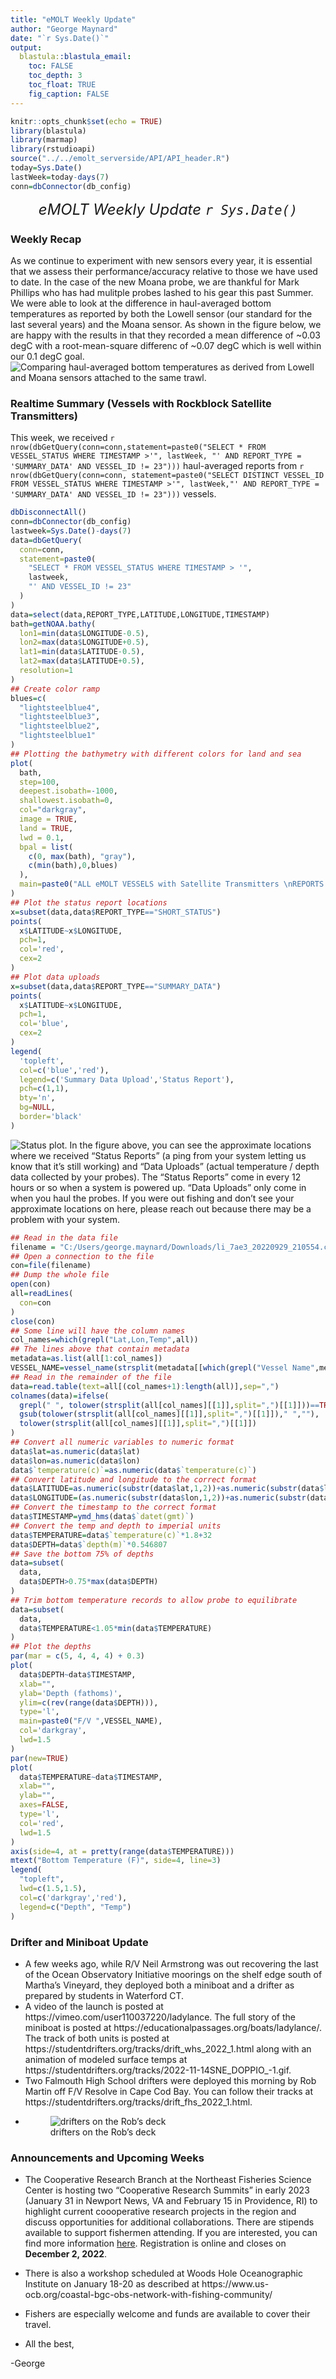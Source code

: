 ```yaml
---
title: "eMOLT Weekly Update"
author: "George Maynard"
date: "`r Sys.Date()`"  
output: 
  blastula::blastula_email:
    toc: FALSE
    toc_depth: 3
    toc_float: TRUE
    fig_caption: FALSE
---
```


```r
knitr::opts_chunk$set(echo = TRUE)
library(blastula)
library(marmap)
library(rstudioapi)
source("../../emolt_serverside/API/API_header.R")
today=Sys.Date()
lastWeek=today-days(7)
conn=dbConnector(db_config)
```

<center> 

<font size="5"> *eMOLT Weekly Update `r Sys.Date()` * </font>

</center>

### Weekly Recap 

As we continue to experiment with new sensors every year, it is essential that we assess their performance/accuracy relative to those we have used to date. In the case of the new Moana probe, we are thankful for Mark Phillips who has had mulitple probes lashed to his gear this past Summer. We were able to look at the difference in haul-averaged bottom temperatures as reported by both the Lowell sensor (our standard for the last several years) and the Moana sensor.  As shown in the figure below, we are happy with the results in that they recorded a mean difference of ~0.03 degC with a root-mean-square differenc of ~0.07 degC which is well within our 0.1 degC goal.
![Comparing haul-averaged bottom temperatures as derived from Lowell and Moana sensors attached to the same trawl.](Illusion_Lowell_vs_Moana.png)

### Realtime Summary (Vessels with Rockblock Satellite Transmitters)

This week, we received `r nrow(dbGetQuery(conn=conn,statement=paste0("SELECT * FROM VESSEL_STATUS WHERE TIMESTAMP >'", lastWeek, "' AND REPORT_TYPE = 'SUMMARY_DATA' AND VESSEL_ID != 23")))` haul-averaged reports from `r nrow(dbGetQuery(conn=conn, statement=paste0("SELECT DISTINCT VESSEL_ID FROM VESSEL_STATUS WHERE TIMESTAMP >'", lastWeek,"' AND REPORT_TYPE = 'SUMMARY_DATA' AND VESSEL_ID != 23")))` vessels. 

```r
dbDisconnectAll()
conn=dbConnector(db_config)
lastweek=Sys.Date()-days(7)
data=dbGetQuery(
  conn=conn,
  statement=paste0(
    "SELECT * FROM VESSEL_STATUS WHERE TIMESTAMP > '",
    lastweek,
    "' AND VESSEL_ID != 23"
  )
)
data=select(data,REPORT_TYPE,LATITUDE,LONGITUDE,TIMESTAMP)
bath=getNOAA.bathy(
  lon1=min(data$LONGITUDE-0.5),
  lon2=max(data$LONGITUDE+0.5),
  lat1=min(data$LATITUDE-0.5),
  lat2=max(data$LATITUDE+0.5),
  resolution=1
)
## Create color ramp
blues=c(
  "lightsteelblue4", 
  "lightsteelblue3",
  "lightsteelblue2", 
  "lightsteelblue1"
)
## Plotting the bathymetry with different colors for land and sea
plot(
  bath,
  step=100,
  deepest.isobath=-1000,
  shallowest.isobath=0,
  col="darkgray",
  image = TRUE, 
  land = TRUE, 
  lwd = 0.1,
  bpal = list(
    c(0, max(bath), "gray"),
    c(min(bath),0,blues)
  ),
  main=paste0("ALL eMOLT VESSELS with Satellite Transmitters \nREPORTS FROM: ",lastweek," to ",Sys.Date())
)
## Plot the status report locations
x=subset(data,data$REPORT_TYPE=="SHORT_STATUS")
points(
  x$LATITUDE~x$LONGITUDE,
  pch=1,
  col='red',
  cex=2
)
## Plot data uploads
x=subset(data,data$REPORT_TYPE=="SUMMARY_DATA")
points(
  x$LATITUDE~x$LONGITUDE,
  pch=1,
  col='blue',
  cex=2
)
legend(
  'topleft',
  col=c('blue','red'),
  legend=c('Summary Data Upload','Status Report'),
  pch=c(1,1),
  bty='n',
  bg=NULL,
  border='black'
)
```

![Status plot.](`r knitr::fig_chunk('statusPlot', 'png')`)
In the figure above, you can see the approximate locations where we received "Status Reports" (a ping from your system letting us know that it's still working) and "Data Uploads" (actual temperature / depth data collected by your probes). The "Status Reports" come in every 12 hours or so when a system is powered up. "Data Uploads" only come in when you haul the probes. If you were out fishing and don't see your approximate locations on here, please reach out because there may be a problem with your system.
```r
## Read in the data file
filename = "C:/Users/george.maynard/Downloads/li_7ae3_20220929_210554.csv"
## Open a connection to the file
con=file(filename)
## Dump the whole file
open(con)
all=readLines(
  con=con
)
close(con)
## Some line will have the column names
col_names=which(grepl("Lat,Lon,Temp",all))
## The lines above that contain metadata
metadata=as.list(all[1:col_names])
VESSEL_NAME=vessel_name(strsplit(metadata[[which(grepl("Vessel Name",metadata))]],split=",")[[1]][2])
## Read in the remainder of the file
data=read.table(text=all[(col_names+1):length(all)],sep=",")
colnames(data)=ifelse(
  grepl(" ", tolower(strsplit(all[col_names][[1]],split=",")[[1]]))==TRUE,
  gsub(tolower(strsplit(all[col_names][[1]],split=",")[[1]])," ",""),
  tolower(strsplit(all[col_names][[1]],split=",")[[1]])
)
## Convert all numeric variables to numeric format
data$lat=as.numeric(data$lat)
data$lon=as.numeric(data$lon)
data$`temperature(c)`=as.numeric(data$`temperature(c)`)
## Convert latitude and longitude to the correct format
data$LATITUDE=as.numeric(substr(data$lat,1,2))+as.numeric(substr(data$lat,3,nchar(data$lat)))/60
data$LONGITUDE=(as.numeric(substr(data$lon,1,2))+as.numeric(substr(data$lon,3,nchar(data$lon)))/60)*-1
## Convert the timestamp to the correct format
data$TIMESTAMP=ymd_hms(data$`datet(gmt)`)
## Convert the temp and depth to imperial units
data$TEMPERATURE=data$`temperature(c)`*1.8+32
data$DEPTH=data$`depth(m)`*0.546807
## Save the bottom 75% of depths
data=subset(
  data,
  data$DEPTH>0.75*max(data$DEPTH)
)
## Trim bottom temperature records to allow probe to equilibrate
data=subset(
  data,
  data$TEMPERATURE<1.05*min(data$TEMPERATURE)
)
## Plot the depths
par(mar = c(5, 4, 4, 4) + 0.3)
plot(
  data$DEPTH~data$TIMESTAMP,
  xlab="",
  ylab='Depth (fathoms)',
  ylim=c(rev(range(data$DEPTH))),
  type='l',
  main=paste0("F/V ",VESSEL_NAME),
  col='darkgray',
  lwd=1.5
)
par(new=TRUE)
plot(
  data$TEMPERATURE~data$TIMESTAMP,
  xlab="",
  ylab="",
  axes=FALSE,
  type='l',
  col='red',
  lwd=1.5
)
axis(side=4, at = pretty(range(data$TEMPERATURE)))
mtext("Bottom Temperature (F)", side=4, line=3)
legend(
  "topleft",
  lwd=c(1.5,1.5),
  col=c('darkgray','red'),
  legend=c("Depth", "Temp")
)
```


### Drifter and Miniboat Update

- A few weeks ago, while R/V Neil Armstrong was out recovering the last of the Ocean Observatory Initiative moorings on the shelf edge south of Martha's Vineyard, they deployed both a miniboat and a drifter as prepared by students in Waterford CT.
- A video of the launch is posted at https://vimeo.com/user110037220/ladylance. The full story of the miniboat is posted at https://educationalpassages.org/boats/ladylance/.  The track of both units is posted at  https://studentdrifters.org/tracks/drift_whs_2022_1.html along with an animation of modeled surface temps at https://studentdrifters.org/tracks/2022-11-14SNE_DOPPIO_-1.gif.
- Two Falmouth High School drifters were deployed this morning by Rob Martin off F/V Resolve in Cape Cod Bay.  You can follow their tracks at https://studentdrifters.org/tracks/drift_fhs_2022_1.html.
- ![drifters on the Rob's deck](drift_fhs_2022_1_on_deck1.jpg) 

### Announcements and Upcoming Weeks

- The Cooperative Research Branch at the Northeast Fisheries Science Center is hosting two "Cooperative Research Summits" in early 2023 (January 31 in Newport News, VA and February 15 in Providence, RI) to highlight current coooperative research projects in the region and discuss opportunities for additional collaborations. There are stipends available to support fishermen attending. If you are interested, you can find more information [here](https://www.fisheries.noaa.gov/new-england-mid-atlantic/outreach-and-education/cooperative-research-fosters-regional-partnerships#2023-northeast-cooperative-research-summits). Registration is online and closes on **December 2, 2022**.

- There is also a workshop scheduled at Woods Hole Oceanographic Institute on January 18-20 as described at https://www.us-ocb.org/coastal-bgc-obs-network-with-fishing-community/
- Fishers are especially welcome and funds are available to cover their travel.
- 
All the best,

-George
